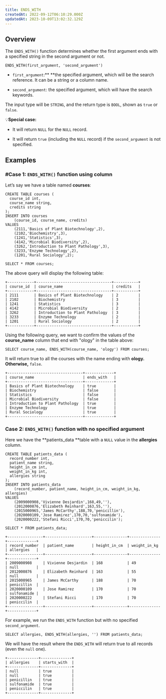 ```yaml
---
title: ENDS_WITH
createdAt: 2022-09-12T06:10:29.000Z
updatedAt: 2023-10-09T13:02:32.129Z
---
```


## Overview

The `ENDS_WITH()` function determines whether the first argument ends with a specified string in the second argument or not.

```pgsql
ENDS_WITH(first_argument, 'second_argument')
```

*   `first_argument`:** **the specified argument, which will be the search reference. It can be a string or a column name.

*   `second_argument`: the specified argument, which will have the search keywords.

The input type will be `STRING`, and the return type is `BOOL`, shown as `true` or `false`.

💡**Special case:**

*   It will return `NULL` for the `NULL` record.

*   It will return `true` (including the `NULL` record) if the `second_argument` is not specified.

## Examples

### #Case 1: `ENDS_WITH()` function using column

Let’s say we have a table named **courses**:

```pgsql
CREATE TABLE courses (
  course_id int,
  course_name string,
  credits string
);
INSERT INTO courses 
    (course_id, course_name, credits) 
VALUES 
    (2111,'Basics of Plant Biotechnology',2),
    (2102,'Biochemistry',3),
    (1241,'Statistics',3),
    (4142,'Microbial Biodiversity',2),
    (3262,'Introduction to Plant Pathology',3),
    (3233,'Enzyme Technology',2),
    (1201,'Rural Sociology',2);
```

```pgsql
SELECT * FROM courses;
```

The above query will display the following table:

```pgsql
+------------+----------------------------------+-----------+ 
| course_id  | course_name                      | credits   |
+------------+----------------------------------+-----------+
| 2111       | Basics of Plant Biotechnology    | 2         |
| 2102       | Biochemistry                     | 3         |
| 1241       | Statistics                       | 3         |
| 4142       | Microbial Biodiversity           | 2         |
| 3262       | Introduction to Plant Pathology  | 3         |
| 3233       | Enzyme Technology                | 2         |
| 1201       | Rural Sociology                  | 2         |
+------------+----------------------------------+-----------+
```

Using the following query, we want to confirm the values of the **course\_name** column that end with "ology" in the table above:

```pgsql
SELECT course_name, ENDS_WITH(course_name, 'ology') FROM courses;
```

It will return true to all the courses with the name ending with **ology. **Otherwise**,** `false`.

```pgsql
+----------------------------------+-------------+
| course_name                      | ends_with   |
+----------------------------------+-------------+
| Basics of Plant Biotechnology    | true        |
| Biochemistry                     | false       |
| Statistics                       | false       |
| Microbial Biodiversity           | false       |
| Introduction to Plant Pathology  | true        |
| Enzyme Technology                | true        |
| Rural Sociology                  | true        |
+----------------------------------+-------------+
```

### Case 2: `ENDS_WITH()` function with no specified argument

Here we have the **patients\_data **table with a `NULL` value in the **allergies** column.

```pgsql
CREATE TABLE patients_data (
  record_number int,
  patient_name string,
  height_in_cm int,
  weight_in_kg int,
  allergies string
);
INSERT INTO patients_data 
    (record_number, patient_name, height_in_cm, weight_in_kg, allergies) 
VALUES 
    (2009000908,'Vivienne Desjardin',168,49,''),
    (2012000876,'Elizabeth Reinhard',163,55,''),
    (2015000965,'James McCarthy',188,70,'penicillin'),
    (2020000109,'Jose Ramirez',170,70,'sulfonamide'),
    (2020000222,'Stefani Ricci',170,70,'peniccilin');
```

```pgsql
SELECT * FROM patients_data;
```

```pgsql
+----------------+---------------------+---------------+--------------+-------------+
| record_number  | patient_name        | height_in_cm  | weight_in_kg | allergies   |
+----------------+---------------------+---------------+--------------+-------------+
| 2009000908     | Vivienne Desjardin  | 168           | 49           | null        |
| 2012000876     | Elizabeth Reinhard  | 163           | 55           | null        |
| 2015000965     | James McCarthy      | 188           | 70           | penicillin  |
| 2020000109     | Jose Ramirez        | 170           | 70           | sulfonamide |
| 2020000222     | Stefani Ricci       | 170           | 70           | peniccilin  |
+----------------+---------------------+---------------+--------------+-------------+
```

For example, we run the `ENDS_WITH` function but with no specified `second_argument`.

```pgsql
SELECT allergies, ENDS_WITH(allergies, '') FROM patients_data;
```

We will have the result where the `ENDS_WITH` will return true to all records (even the `null` one).

```pgsql
+--------------+--------------+
| allergies    | starts_with  |
+--------------+--------------+
| null         | true         |
| null         | true         |
| penicillin   | true         |
| sulfonamide  | true         |
| peniccilin   | true         |
+--------------+--------------+
```

